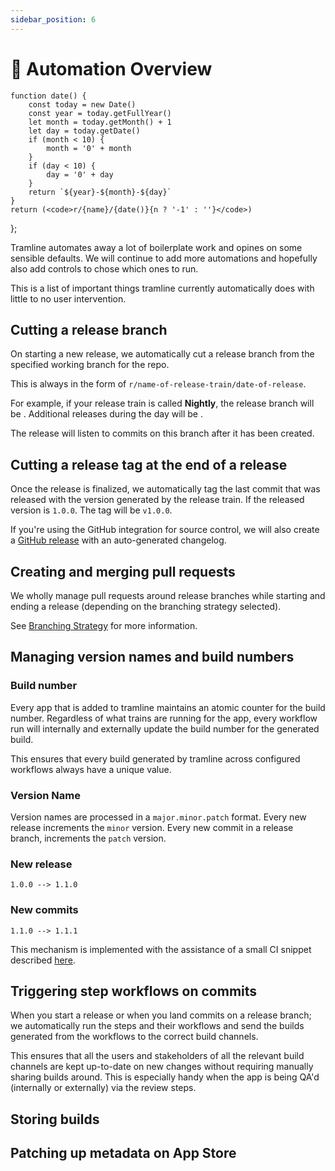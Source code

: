 ```yaml
---
sidebar_position: 6
---
```


# 🤖 Automation Overview

    function date() {
        const today = new Date()
        const year = today.getFullYear()
        let month = today.getMonth() + 1
        let day = today.getDate()
        if (month < 10) {
            month = '0' + month
        }
        if (day < 10) {
            day = '0' + day
        }
        return `${year}-${month}-${day}`
    }
    return (<code>r/{name}/{date()}{n ? '-1' : ''}</code>)
};

Tramline automates away a lot of boilerplate work and opines on some sensible defaults. We will continue to add more automations and hopefully also add controls to chose which ones to run.

This is a list of important things tramline currently automatically does with little to no user intervention.

## Cutting a release branch

On starting a new release, we automatically cut a release branch from the specified working branch for the repo.

This is always in the form of `r/name-of-release-train/date-of-release`.

For example, if your release train is called **Nightly**, the release branch will be <ReleaseBranch name="nightly" n=''/>. Additional releases during the day will be <ReleaseBranch name="nightly" n='1'/>.

The release will listen to commits on this branch after it has been created.

## Cutting a release tag at the end of a release

Once the release is finalized, we automatically tag the last commit that was released with the version generated by the release train. If the released version is `1.0.0`. The tag will be `v1.0.0`.

If you're using the GitHub integration for source control, we will also create a [GitHub release](https://docs.github.com/en/repositories/releasing-projects-on-github/managing-releases-in-a-repository) with an auto-generated changelog.

## Creating and merging pull requests

We wholly manage pull requests around release branches while starting and ending a release (depending on the branching strategy selected).

See [Branching Strategy](https://www.google.com) for more information.

## Managing version names and build numbers

### Build number

Every app that is added to tramline maintains an atomic counter for the build number. Regardless of what trains are running for the app, every workflow run will internally and externally update the build number for the generated build.

This ensures that every build generated by tramline across configured workflows always have a unique value.

### Version Name

Version names are processed in a `major.minor.patch` format. Every new release increments the `minor` version. Every new commit in a release branch, increments the `patch` version.

### New release

```
1.0.0 --> 1.1.0
```

### New commits

```
1.1.0 --> 1.1.1
```

This mechanism is implemented with the assistance of a small CI snippet described [here](https://www.google.com).

## Triggering step workflows on commits

When you start a release or when you land commits on a release branch; we automatically run the steps and their workflows and send the builds generated from the workflows to the correct build channels.

This ensures that all the users and stakeholders of all the relevant build channels are kept up-to-date on new changes without requiring manually sharing builds around. This is especially handy when the app is being QA'd (internally or externally) via the review steps.

## Storing builds

## Patching up metadata on App Store
